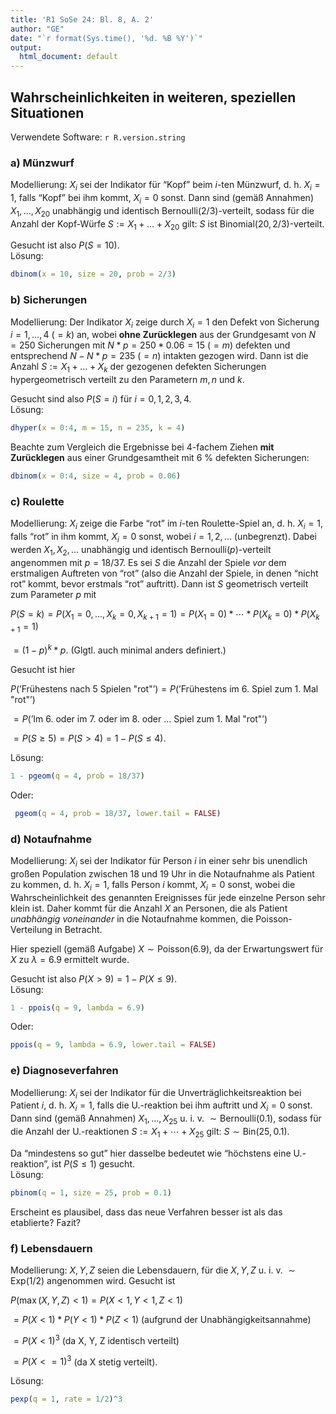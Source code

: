 ```yaml
---
title: 'R1 SoSe 24: Bl. 8, A. 2'
author: "GE"
date: "`r format(Sys.time(), '%d. %B %Y')`"
output:
  html_document: default
---
```


## Wahrscheinlichkeiten in weiteren, speziellen Situationen

Verwendete Software: `r R.version.string`

### a) Münzwurf

Modellierung: $X_i$ sei der Indikator für "Kopf" beim $i$-ten Münzwurf,
d. h. $X_i = 1$, falls "Kopf" bei ihm kommt, $X_i = 0$ sonst. Dann sind
(gemäß Annahmen) $X_1, \ldots, X_{20}$ unabhängig und identisch
$\text{Bernoulli}(2/3)$-verteilt, sodass für die Anzahl der Kopf-Würfe
$S := X_1 + \ldots + X_{20}$ gilt: $S$ ist $\text{Binomial}(20, 2/3)$-verteilt.

Gesucht ist also $P(S = 10)$.  
Lösung:
```r
dbinom(x = 10, size = 20, prob = 2/3)
```


### b) Sicherungen

Modellierung: Der Indikator $X_i$ zeige durch $X_i = 1$ den Defekt von Sicherung
$i = 1, \ldots, 4\ (= k)$ an, wobei **ohne Zurücklegen** aus der Grundgesamt von
$N = 250$ Sicherungen mit $N * p = 250 * 0.06 = 15\ (= m)$ defekten und
entsprechend $N - N * p = 235 \ (= n)$ intakten gezogen wird. Dann ist die
Anzahl $S := X_1 + \ldots + X_k$ der gezogenen defekten Sicherungen
hypergeometrisch verteilt zu den Parametern $m, n$ und $k$.

Gesucht sind also $P(S = i)$ für $i = 0, 1, 2, 3, 4$.  
Lösung:
```r
dhyper(x = 0:4, m = 15, n = 235, k = 4)
```

Beachte zum Vergleich die Ergebnisse bei 4-fachem Ziehen **mit Zurücklegen**
aus einer Grundgesamtheit mit 6 % defekten Sicherungen:
```r
dbinom(x = 0:4, size = 4, prob = 0.06)
```


### c) Roulette

Modellierung: $X_i$ zeige die Farbe "rot" im $i$-ten Roulette-Spiel an,
d. h. $X_i = 1$, falls "rot" in ihm kommt, $X_i = 0$ sonst, wobei $i = 1,
2, \ldots$ (unbegrenzt). Dabei werden $X_1, X_2, \ldots$ unabhängig und
identisch $\text{Bernoulli}(p)$-verteilt angenommen mit $p = 18/37$. Es
sei $S$ die Anzahl der Spiele *vor* dem erstmaligen Auftreten von "rot"
(also die Anzahl der Spiele, in denen "nicht rot" kommt, bevor erstmals
"rot" auftritt). Dann ist $S$ geometrisch verteilt zum Parameter $p$ mit

$P(S = k) = P(X_1 = 0, \ldots, X_k = 0, X_{k+1} = 1)
= P(X_1 = 0) * \cdots * P(X_k = 0) * P(X_{k+1} = 1)$

$= (1-p)^k * p$. (Glgtl. auch minimal anders definiert.)

Gesucht ist hier

$P(\text{'Frühestens nach 5 Spielen "rot"'})
= P(\text{'Frühestens im 6. Spiel zum 1. Mal "rot"'})$

$= P(\text{'Im 6. oder im 7. oder im 8. oder } \ldots \text{ Spiel zum 1. Mal "rot"'})$

$= P(S \ge 5) = P(S > 4) = 1 - P(S \le 4)$.

Lösung:
```r
1 - pgeom(q = 4, prob = 18/37)
```

Oder:
```r
 pgeom(q = 4, prob = 18/37, lower.tail = FALSE)
```


### d) Notaufnahme

Modellierung: $X_i$ sei der Indikator für Person $i$ in einer sehr bis
unendlich großen Population zwischen 18 und 19 Uhr in die Notaufnahme
als Patient zu kommen, d. h. $X_i = 1$, falls Person $i$ kommt, $X_i = 0$
sonst, wobei die Wahrscheinlichkeit des genannten Ereignisses für jede
einzelne Person sehr klein ist. Daher kommt für die Anzahl $X$ an Personen,
die als Patient *unabhängig voneinander* in die Notaufnahme kommen, die
Poisson-Verteilung in Betracht.

Hier speziell (gemäß Aufgabe) $X \sim \text{Poisson}(6.9)$, da der
Erwartungswert für $X$ zu $\lambda = 6.9$ ermittelt wurde.

Gesucht ist also $P(X > 9) = 1 - P(X \le 9)$.  
Lösung:
```r
1 - ppois(q = 9, lambda = 6.9)
```

Oder:
```r
ppois(q = 9, lambda = 6.9, lower.tail = FALSE)
```


### e) Diagnoseverfahren

Modellierung: $X_i$ sei der Indikator für die Unverträglichkeitsreaktion
bei Patient $i$, d. h. $X_i = 1$, falls die U.-reaktion bei ihm auftritt
und $X_i = 0$ sonst. Dann sind (gemäß Annahmen) $X_1, \ldots, X_{25}
\text{ u. i. v. } \sim \text{Bernoulli}(0.1)$, sodass für die Anzahl der
U.-reaktionen $S := X_1 + \cdots + X_{25}$ gilt: $S \sim \text{Bin}(25, 0.1)$.

Da "mindestens so gut" hier dasselbe bedeutet wie "höchstens eine
U.-reaktion", ist $P(S \le 1)$ gesucht.  
Lösung:
```r
pbinom(q = 1, size = 25, prob = 0.1)
```

Erscheint es plausibel, dass das neue Verfahren besser ist als das etablierte?
Fazit?


### f) Lebensdauern

Modellierung: $X, Y, Z$ seien die Lebensdauern, für die $X, Y, Z
\text{ u. i. v. } \sim \text{Exp}(1/2)$ angenommen wird. Gesucht ist 

$P(\max(X, Y, Z) < 1)
= P(X < 1, Y < 1, Z < 1)$ 

$= P(X < 1) * P(Y < 1) * P(Z < 1)$  (aufgrund der Unabhängigkeitsannahme)

$= P(X < 1)^3$   (da X, Y, Z identisch verteilt)

$= P(X <= 1)^3$  (da X stetig verteilt).

Lösung:
```r
pexp(q = 1, rate = 1/2)^3
```
